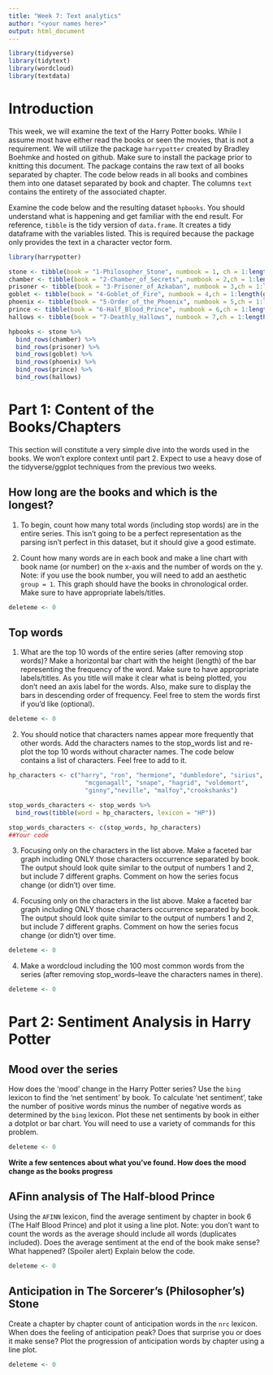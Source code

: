 ```yaml
---
title: "Week 7: Text analytics"
author: "<your names here>"
output: html_document
---
```


```r
library(tidyverse)
library(tidytext)
library(wordcloud)
library(textdata)
```

# Introduction

This week, we will examine the text of the Harry Potter books.  While I assume most have either read the books or seen the movies, that is not a requirement.  We will utilize the package `harrypotter` created by Bradley Boehmke and hosted on github.  Make sure to install the package prior to knitting this document. The package contains the raw text of all books separated by chapter.  The code below reads in all books and combines them into one dataset separated by book and chapter.  The columns `text` contains the entirety of the associated chapter.

Examine the code below and the resulting dataset `hpbooks`.  You should understand what is happening and get familiar with the end result.  For reference, `tibble` is the tidy version of `data.frame`.  It creates a tidy dataframe with the variables listed.  This is required because the package only provides the text in a character vector form.


```r
library(harrypotter)

stone <- tibble(book = "1-Philosopher_Stone", numbook = 1, ch = 1:length(philosophers_stone), text = philosophers_stone)
chamber <- tibble(book = "2-Chamber_of_Secrets", numbook = 2,ch = 1:length(chamber_of_secrets), text = chamber_of_secrets)
prisoner <- tibble(book = "3-Prisoner_of_Azkaban", numbook = 3,ch = 1:length(prisoner_of_azkaban), text = prisoner_of_azkaban)
goblet <- tibble(book = "4-Goblet_of_Fire", numbook = 4,ch = 1:length(goblet_of_fire), text = goblet_of_fire)
phoenix <- tibble(book = "5-Order_of_the_Phoenix", numbook = 5,ch = 1:length(order_of_the_phoenix), text = order_of_the_phoenix)
prince <- tibble(book = "6-Half_Blood_Prince", numbook = 6,ch = 1:length(half_blood_prince), text = half_blood_prince)
hallows <- tibble(book = "7-Deathly_Hallows", numbook = 7,ch = 1:length(deathly_hallows), text = deathly_hallows)

hpbooks <- stone %>%
  bind_rows(chamber) %>%
  bind_rows(prisoner) %>%
  bind_rows(goblet) %>%
  bind_rows(phoenix) %>%
  bind_rows(prince) %>%
  bind_rows(hallows) 
```


# Part 1: Content of the Books/Chapters

This section will constitute a very simple dive into the words used in the books.  We won't explore context until part 2.  Expect to use a heavy dose of the tidyverse/ggplot techniques from the previous two weeks.

## How long are the books and which is the longest?

1. To begin, count how many total words (including stop words) are in the entire series.  This isn't going to be a perfect representation as the parsing isn't perfect in this dataset, but it should give a good estimate.

2. Count how many words are in each book and make a line chart with book name (or number) on the x-axis and the number of words on the y. Note: if you use the book number, you will need to add an aesthetic `group = 1`. This graph should have the books in chronological order.  Make sure to have appropriate labels/titles.  

```r
deleteme <- 0
```

## Top words

1. What are the top 10 words of the entire series (after removing stop words)?  Make a horizontal bar chart with the height (length) of the bar representing the frequency of the word.  Make sure to have appropriate labels/titles.  As you title will make it clear what is being plotted, you don't need an axis label for the words.  Also, make sure to display the bars in descending order of frequency.  Feel free to stem the words first if you'd like (optional).

```r
deleteme <- 0
```


2. You should notice that characters names appear more frequently that other words.  Add the characters names to the stop_words list and re-plot the top 10 words without character names.  The code below contains a list of characters.  Feel free to add to it.

```r
hp_characters <- c("harry", "ron", "hermione", "dumbledore", "sirius",
                     "mcgonagall", "snape", "hagrid", "voldemort",
                     "ginny","neville", "malfoy","crookshanks")

stop_words_characters <- stop_words %>%
  bind_rows(tibble(word = hp_characters, lexicon = "HP"))

stop_words_characters <- c(stop_words, hp_characters)
##Your code

```


3. Focusing only on the characters in the list above. Make a faceted bar graph including ONLY those characters occurrence separated by book.  The output should look quite similar to the output of numbers 1 and 2, but include 7 different graphs.  Comment on how the series focus change (or didn't) over time.

3. Focusing only on the characters in the list above. Make a faceted bar graph including ONLY those characters occurrence separated by book.  The output should look quite similar to the output of numbers 1 and 2, but include 7 different graphs.  Comment on how the series focus change (or didn't) over time.

```r
deleteme <- 0
```

4. Make a wordcloud including the 100 most common words from the series (after removing stop_words--leave the characters names in there).  

```r
deleteme <- 0
```

# Part 2: Sentiment Analysis in Harry Potter

## Mood over the series

How does the 'mood' change in the Harry Potter series? Use the `bing` lexicon to find the 'net sentiment' by book.  To calculate 'net sentiment', take the number of positive words minus the number of negative words as determined by the `bing` lexicon.  Plot these net sentiments by book in either a dotplot or bar chart. You will need to use a variety of commands for this problem.

```r
deleteme <- 0
```

**Write a few sentences about what you've found.  How does the mood change as the books progress**

## AFinn analysis of The Half-blood Prince

Using the `AFINN` lexicon, find the average sentiment by chapter in book 6 (The Half Blood Prince) and plot it using a line plot. Note: you don't want to count the words as the average should include all words (duplicates included).  Does the average sentiment at the end of the book make sense? What happened? (Spoiler alert) Explain below the code.

```r
deleteme <- 0
```

## Anticipation in The Sorcerer's (Philosopher's) Stone

Create a chapter by chapter count of anticipation words in the `nrc` lexicon.  When does the feeling of anticipation peak? Does that surprise you or does it make sense?  Plot the progression of anticipation words by chapter using a line plot.

```r
deleteme <- 0
```


